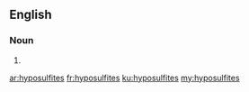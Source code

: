 ==English==

===Noun===
{{head|en|plural}}

# {{plural of|hyposulfite|lang=en|nocat=1}}

[[ar:hyposulfites]]
[[fr:hyposulfites]]
[[ku:hyposulfites]]
[[my:hyposulfites]]